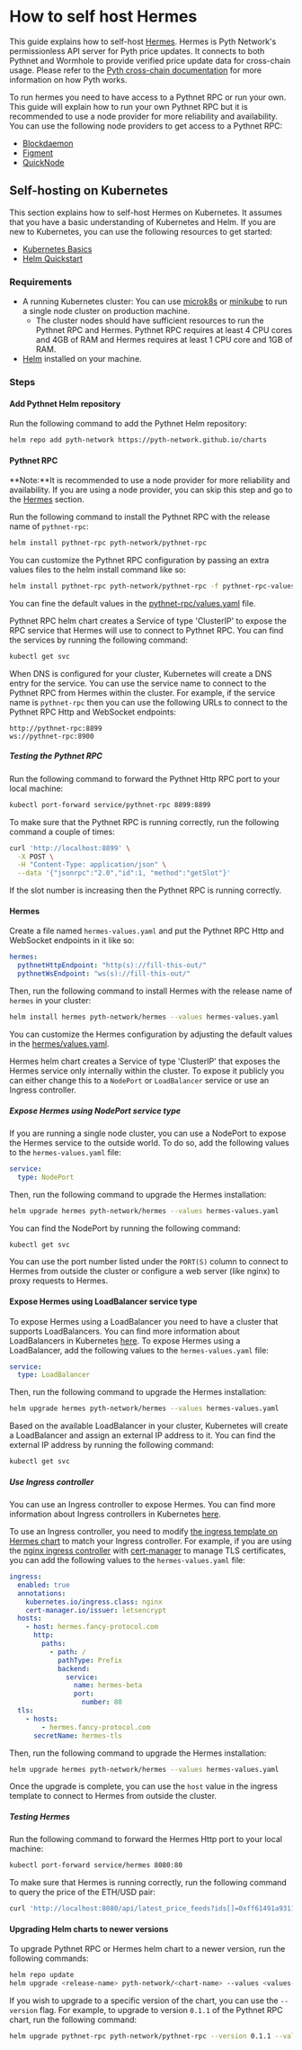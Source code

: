 # How to self host Hermes

This guide explains how to self-host [Hermes](../documentation/pythnet-price-feeds/hermes.mdx). Hermes is Pyth Network's permissionless API server for Pyth price updates.
It connects to both Pythnet and Wormhole to provide verified price update data for cross-chain usage. Please refer to the
[Pyth cross-chain documentation](https://pyth-network.gitbook.io/pyth-network/pyth-cross-chain) for more information on how Pyth works.

To run hermes you need to have access to a Pythnet RPC or run your own. This guide will explain how to run your own Pythnet RPC but it is recommended to use a node provider for more reliability and availability.
You can use the following node providers to get access to a Pythnet RPC:

- [Blockdaemon](https://blockdaemon.com/)
- [Figment](https://figment.io/)
- [QuickNode](https://www.quicknode.com/)

## Self-hosting on Kubernetes

This section explains how to self-host Hermes on Kubernetes. It assumes that you have a basic understanding of Kubernetes and Helm. If you are new to Kubernetes, you can use the
following resources to get started:

- [Kubernetes Basics](https://kubernetes.io/docs/tutorials/kubernetes-basics/)
- [Helm Quickstart](https://helm.sh/docs/intro/quickstart/)

### Requirements

- A running Kubernetes cluster: You can use [microk8s](https://microk8s.io/) or [minikube](https://minikube.sigs.k8s.io/docs/) to run a single node cluster on production machine.
  - The cluster nodes should have sufficient resources to run the Pythnet RPC and Hermes. Pythnet RPC requires at least 4 CPU cores and 4GB of RAM and Hermes requires at least 1
    CPU core and 1GB of RAM.
- [Helm](https://helm.sh/) installed on your machine.

### Steps

#### Add Pythnet Helm repository

Run the following command to add the Pythnet Helm repository:

```bash
helm repo add pyth-network https://pyth-network.github.io/charts
```

#### Pythnet RPC

**Note:**It is recommended to use a node provider for more reliability and availability. If you are using a node provider, you can skip this step and go to the [Hermes](#hermes) section.

Run the following command to install the Pythnet RPC with the release name of `pythnet-rpc`:

```bash
helm install pythnet-rpc pyth-network/pythnet-rpc
```

You can customize the Pythnet RPC configuration by passing an extra values files to the helm install command like so:

```bash
helm install pythnet-rpc pyth-network/pythnet-rpc -f pythnet-rpc-values.yaml
```

You can fine the default values in the [pythnet-rpc/values.yaml](https://github.com/pyth-network/charts/blob/main/charts/pythnet-rpc/values.yaml) file.

Pythnet RPC helm chart creates a Service of type 'ClusterIP' to expose the RPC service that Hermes will use to connect to Pythnet RPC. You can find the services
by running the following command:

```bash
kubectl get svc
```

When DNS is configured for your cluster, Kubernetes will create a DNS entry for the service. You can use the service name to connect to the Pythnet RPC from Hermes
within the cluster. For example, if the service name is `pythnet-rpc` then you can use the following URLs to connect to the Pythnet RPC Http and WebSocket endpoints:

```
http://pythnet-rpc:8899
ws://pythnet-rpc:8900
```

##### Testing the Pythnet RPC

Run the following command to forward the Pythnet Http RPC port to your local machine:

```bash
kubectl port-forward service/pythnet-rpc 8899:8899
```

To make sure that the Pythnet RPC is running correctly, run the following command a couple of times:

```bash
curl 'http://localhost:8899' \
  -X POST \
  -H "Content-Type: application/json" \
  --data '{"jsonrpc":"2.0","id":1, "method":"getSlot"}'
```

If the slot number is increasing then the Pythnet RPC is running correctly.

#### Hermes

Create a file named `hermes-values.yaml` and put the Pythnet RPC Http and WebSocket endpoints in it like so:

```yaml
hermes:
  pythnetHttpEndpoint: "http(s)://fill-this-out/"
  pythnetWsEndpoint: "ws(s)://fill-this-out/"
```

Then, run the following command to install Hermes with the release name of `hermes` in your cluster:

```bash
helm install hermes pyth-network/hermes --values hermes-values.yaml
```

You can customize the Hermes configuration by adjusting the default values in the [hermes/values.yaml](https://github.com/pyth-network/charts/blob/main/charts/hermes/values.yaml).

Hermes helm chart creates a Service of type 'ClusterIP' that exposes the Hermes service only internally within the cluster. To expose it publicly you can either change this to a
`NodePort` or `LoadBalancer` service or use an Ingress controller.

##### Expose Hermes using NodePort service type

If you are running a single node cluster, you can use a NodePort to expose the Hermes service to the outside world. To do so, add the following values to the `hermes-values.yaml` file:

```yaml
service:
  type: NodePort
```

Then, run the following command to upgrade the Hermes installation:

```bash
helm upgrade hermes pyth-network/hermes --values hermes-values.yaml
```

You can find the NodePort by running the following command:

```bash
kubectl get svc
```

You can use the port number listed under the `PORT(S)` column to connect to Hermes from outside the cluster or configure a web server (like nginx) to proxy requests to Hermes.

#### Expose Hermes using LoadBalancer service type

To expose Hermes using a LoadBalancer you need to have a cluster that supports LoadBalancers. You can find more information about LoadBalancers in Kubernetes
[here](https://kubernetes.io/docs/concepts/services-networking/service/#loadbalancer). To expose Hermes using a LoadBalancer, add the following values to the `hermes-values.yaml` file:

```yaml
service:
  type: LoadBalancer
```

Then, run the following command to upgrade the Hermes installation:

```bash
helm upgrade hermes pyth-network/hermes --values hermes-values.yaml
```

Based on the available LoadBalancer in your cluster, Kubernetes will create a LoadBalancer and assign an external IP address to it. You can find the external IP address by running the following command:

```bash
kubectl get svc
```

##### Use Ingress controller

You can use an Ingress controller to expose Hermes. You can find more information about Ingress controllers in Kubernetes [here](https://kubernetes.io/docs/concepts/services-networking/ingress/).

To use an Ingress controller, you need to modify [the ingress template on Hermes chart](https://github.com/pyth-network/charts/blob/main/charts/hermes/values.yaml#L52-L66) to match your Ingress
controller. For example, if you are using the [nginx ingress controller](https://kubernetes.github.io/ingress-nginx/) with [cert-manager](https://cert-manager.io/docs/getting-started/) to manage TLS certificates,
you can add the following values to the `hermes-values.yaml` file:

```yaml
ingress:
  enabled: true
  annotations:
    kubernetes.io/ingress.class: nginx
    cert-manager.io/issuer: letsencrypt
  hosts:
    - host: hermes.fancy-protocol.com
      http:
        paths:
          - path: /
            pathType: Prefix
            backend:
              service:
                name: hermes-beta
                port:
                  number: 80
  tls:
    - hosts:
        - hermes.fancy-protocol.com
      secretName: hermes-tls
```

Then, run the following command to upgrade the Hermes installation:

```bash
helm upgrade hermes pyth-network/hermes --values hermes-values.yaml
```

Once the upgrade is complete, you can use the `host` value in the ingress template to connect to Hermes from outside the cluster.

##### Testing Hermes

Run the following command to forward the Hermes Http port to your local machine:

```bash
kubectl port-forward service/hermes 8080:80
```

To make sure that Hermes is running correctly, run the following command to query the price of the ETH/USD pair:

```bash
curl 'http://localhost:8080/api/latest_price_feeds?ids[]=0xff61491a931112ddf1bd8147cd1b641375f79f5825126d665480874634fd0ace
```

#### Upgrading Helm charts to newer versions

To upgrade Pythnet RPC or Hermes helm chart to a newer version, run the following commands:

```bash
helm repo update
helm upgrade <release-name> pyth-network/<chart-name> --values <values-file>
```

If you wish to upgrade to a specific version of the chart, you can use the `--version` flag.
For example, to upgrade to version `0.1.1` of the Pythnet RPC chart, run the following command:

```bash
helm upgrade pythnet-rpc pyth-network/pythnet-rpc --version 0.1.1 --values pythnet-rpc-values.yaml
```
